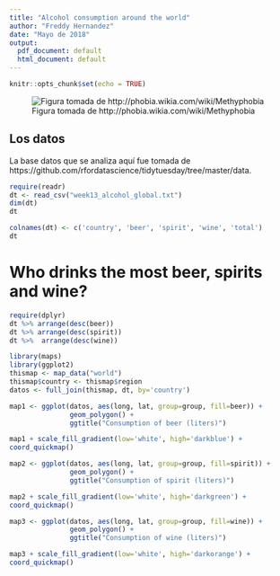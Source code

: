 ```yaml
---
title: "Alcohol consumption around the world"
author: "Freddy Hernandez"
date: "Mayo de 2018"
output:
  pdf_document: default
  html_document: default
---
```


```r
knitr::opts_chunk$set(echo = TRUE)
```

![Figura tomada de http://phobia.wikia.com/wiki/Methyphobia](alcohol.jpg)

## Los datos
La base datos que se analiza aquí fue tomada de https://github.com/rfordatascience/tidytuesday/tree/master/data.

```r
require(readr)
dt <- read_csv("week13_alcohol_global.txt")
dim(dt)
dt
```

```r
colnames(dt) <- c('country', 'beer', 'spirit', 'wine', 'total')
dt
```


# Who drinks the most beer, spirits and wine?
```r
require(dplyr)
dt %>% arrange(desc(beer))
dt %>% arrange(desc(spirit))
dt %>%  arrange(desc(wine))
```

```r
library(maps)
library(ggplot2)
thismap <- map_data("world")
thismap$country <- thismap$region
datos <- full_join(thismap, dt, by='country')
```

```r
map1 <- ggplot(datos, aes(long, lat, group=group, fill=beer)) +
               geom_polygon() + 
               ggtitle("Consumption of beer (liters)")

map1 + scale_fill_gradient(low='white', high='darkblue') +
coord_quickmap()
```

```r
map2 <- ggplot(datos, aes(long, lat, group=group, fill=spirit)) +
               geom_polygon() + 
               ggtitle("Consumption of spirit (liters)")

map2 + scale_fill_gradient(low='white', high='darkgreen') +
coord_quickmap()
```

```r
map3 <- ggplot(datos, aes(long, lat, group=group, fill=wine)) +
               geom_polygon() + 
               ggtitle("Consumption of wine (liters)")

map3 + scale_fill_gradient(low='white', high='darkorange') +
coord_quickmap()
```




